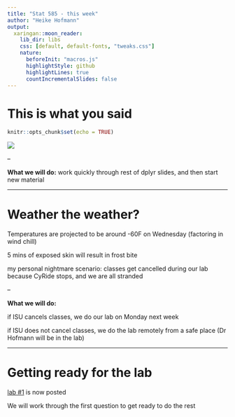 ```yaml
---
title: "Stat 585 - this week"
author: "Heike Hofmann"
output:
  xaringan::moon_reader:
    lib_dir: libs    
    css: [default, default-fonts, "tweaks.css"]
    nature:
      beforeInit: "macros.js"
      highlightStyle: github
      highlightLines: true
      countIncrementalSlides: false
---
```


# This is what you said

```r
knitr::opts_chunk$set(echo = TRUE)
```

![](images/IMG_0734.png)

--

**What we will do:** work quickly through rest of  dplyr slides, and then start new material

---

# Weather the weather?

Temperatures are projected to be around -60F on Wednesday (factoring in wind chill) 

5 mins of exposed skin will result in frost bite

my personal nightmare scenario: classes get cancelled during our lab because CyRide stops, and we are all stranded

--

**What we will do:**

if  ISU cancels classes, we do our lab on Monday next week

if ISU does not cancel classes, we do the lab remotely from a safe place (Dr Hofmann will be in the lab)

---

# Getting ready for the lab

[lab #1](../labs/01_lab.html) is now posted

We will work through the first question to get ready to do the rest
